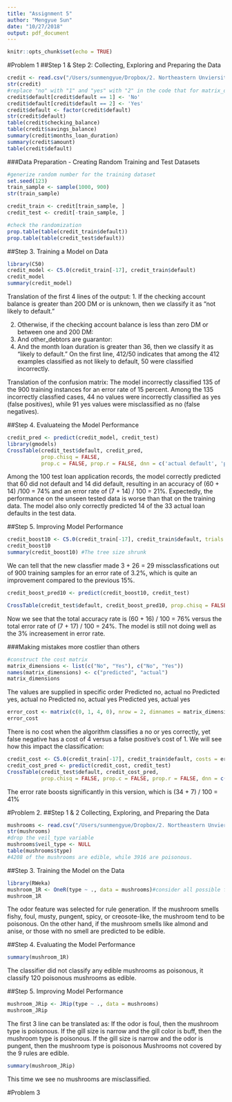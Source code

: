 ```yaml
---
title: "Assignment 5"
author: "Mengyue Sun"
date: "10/27/2018"
output: pdf_document
---
```


```r
knitr::opts_chunk$set(echo = TRUE)
```

#Problem 1
##Step 1 & Step 2: Collecting, Exploring and Preparing the Data
```r
credit <- read.csv("/Users/sunmengyue/Dropbox/2. Northeastern Unviersity/Fall2018/DA 5030 DataMining and Machine Learning/week 7/Assignment 5/credit .csv")
str(credit)
#replace "no" with "1" and "yes" with "2" in the code that for matrix_dimensions
credit$default[credit$default == 1] <- 'No'
credit$default[credit$default == 2] <- 'Yes'
credit$default <- factor(credit$default)
str(credit$default)
table(credit$checking_balance)
table(credit$savings_balance)
summary(credit$months_loan_duration)
summary(credit$amount)
table(credit$default)

```

###Data Preparation - Creating Random Training and Test Datasets
```r
#generize random number for the training dataset
set.seed(123)
train_sample <- sample(1000, 900)
str(train_sample)

credit_train <- credit[train_sample, ]
credit_test <- credit[-train_sample, ]

#check the randomization
prop.table(table(credit_train$default))
prop.table(table(credit_test$default))
```
##Step 3. Training a Model on Data
```r
library(C50)
credit_model <- C5.0(credit_train[-17], credit_train$default)
credit_model
summary(credit_model)
```
Translation of the first 4 lines of the output:
1. If the checking account balance is greater than 200 DM or is unknown, then we classify it as "not likely to default."

2. Otherwise, if the checking account balance is less than zero DM or between one and 200 DM:
3. And other_debtors are guarantor:
4. And the month loan duration is greater than 36, then we classify it as "likely to default."
On the first line, 412/50 indicates that among the 412 examples classified as not likely to default, 50 were classified incorrectly.

Translation of the confusion matrix:
The model incorrectly classified 135 of the 900 training instances for an error rate of 15 percent. Among the 135 incorrectly classfied cases, 44 no values were incorrectly classified as yes (false positives), while 91 yes values were misclassified as no (false negatives).

##Step 4. Evaluateing the Model Performance
```r
credit_pred <- predict(credit_model, credit_test)
library(gmodels)
CrossTable(credit_test$default, credit_pred, 
           prop.chisq = FALSE, 
           prop.c = FALSE, prop.r = FALSE, dnn = c('actual default', 'predicted   default'))
```
Among the 100 test loan application records, the model correctly predicted that 60 did not default and 14 did default, resulting in an accuracy of (60 + 14) /100 = 74%  and an error rate of (7 + 14) / 100 = 21%. Expectedly, the performance on the unseen tested data is worse than that on the training data. The model also only correctly predicted 14 of the 33 actual loan defaults in the test data. 

##Step 5. Improving Model Performance
```r
credit_boost10 <- C5.0(credit_train[-17], credit_train$default, trials = 10)
credit_boost10
summary(credit_boost10) #The tree size shrunk
```
We can tell that the new classfier made 3 + 26 = 29 missclassfications out of 900 training samples for an error rate of 3.2%, which is quite an improvement compared to the previous 15%. 
```r
credit_boost_pred10 <- predict(credit_boost10, credit_test)

CrossTable(credit_test$default, credit_boost_pred10, prop.chisq = FALSE, prop.c = FALSE, prop.r = FALSE, dnn = c('actual default', 'predicted default'))
```
Now we see that the total accuracy rate is (60 + 16) / 100 = 76% versus the total error rate of (7 + 17) / 100 = 24%. The model is still not doing well as the 3% increasement in error rate. 

###Making mistakes more costlier than others
```r
#construct the cost matrix
matrix_dimensions <- list(c("No", "Yes"), c("No", "Yes"))
names(matrix_dimensions) <- c("predicted", "actual")
matrix_dimensions
```
The values are supplied in specific order
Predicted no, actual no
Predicted yes, actual no
Predicted no, actual yes
Predicted yes, actual yes
```r
error_cost <- matrix(c(0, 1, 4, 0), nrow = 2, dimnames = matrix_dimensions)
error_cost
```
There is no cost when the algorithm classifies a no or yes correctly, yet false negative has a cost of 4 versus a false positive's cost of 1. We will see how this impact the classification:
```r
credit_cost <- C5.0(credit_train[-17], credit_train$default, costs = error_cost)
credit_cost_pred <- predict(credit_cost, credit_test)
CrossTable(credit_test$default, credit_cost_pred, 
           prop.chisq = FALSE, prop.c = FALSE, prop.r = FALSE, dnn = c('actual default', 'predicted default'))
```
The error rate boosts significantly in this version, which is (34 + 7) / 100 = 41% 

#Problem 2.
##Step 1 & 2 Collecting, Exploring, and Preparing the Data
```r
mushrooms <- read.csv("/Users/sunmengyue/Dropbox/2. Northeastern Unviersity/Fall2018/DA 5030 DataMining and Machine Learning/week 7/Assignment 5/mushrooms.csv", stringsAsFactors = TRUE)
str(mushrooms)
#drop the veil_type variable
mushrooms$veil_type <- NULL
table(mushrooms$type)
#4208 of the mushrooms are edible, while 3916 are poisonous.
```

##Step 3. Training the Model on the Data
```r
library(RWeka)
mushroom_1R <- OneR(type ~ ., data = mushrooms)#consider all possible features
mushroom_1R
```
The odor feature was selected for rule generation. If the mushroom smells fishy, foul, musty, pungent, spicy, or creosote-like, the mushroom tend to be poisonous. On the other hand, if the mushroom smells like almond and anise, or those with no smell are predicted to be edible.

##Step 4. Evaluating the Model Performance
```r
summary(mushroom_1R)
```
The classifier did not classify any edible mushrooms as poisonous, it classify 120 poisonous mushrooms as edible.

##Step 5. Improving Model Performance
```r
mushroom_JRip <- JRip(type ~ ., data = mushrooms)
mushroom_JRip
```
The first 3 line can be translated as:
If the odor is foul, then the mushroom type is poisonous.
If the gill size is narrow and the gill color is buff, then the mushroom type is poisonous.
If the gill size is narrow and the odor is pungent, then the mushroom type is poisonous
Mushrooms not covered by the 9 rules are edible.
```r
summary(mushroom_JRip)
```
This time we see no mushrooms are misclassified.

#Problem 3
